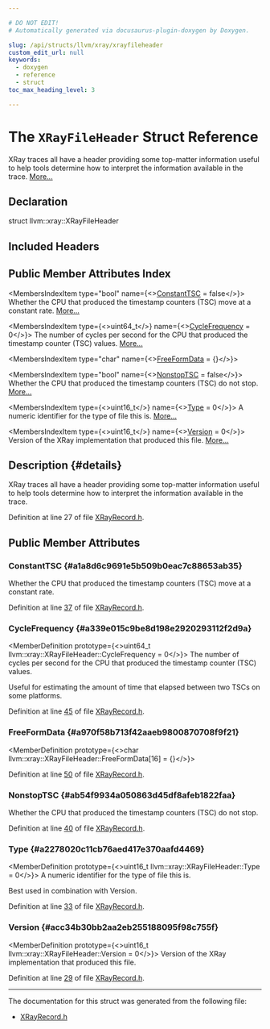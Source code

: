 ```yaml
---

# DO NOT EDIT!
# Automatically generated via docusaurus-plugin-doxygen by Doxygen.

slug: /api/structs/llvm/xray/xrayfileheader
custom_edit_url: null
keywords:
  - doxygen
  - reference
  - struct
toc_max_heading_level: 3

---
```





# The `XRayFileHeader` Struct Reference

<DoxygenPage pluginConfig={pluginConfig}>

XRay traces all have a header providing some top-matter information useful to help tools determine how to interpret the information available in the trace. <a href="#details">More...</a>

## Declaration

<CodeBlock>struct llvm::xray::XRayFileHeader</CodeBlock>

## Included Headers

<IncludesList>
<IncludesListItem
  filePath="llvm/XRay/XRayRecord.h"
  permalink="/docs/api/files/include/include/llvm/include/llvm/xray/xrayrecord-h"
  isLocal="true" />
</IncludesList>

## Public Member Attributes Index

<MembersIndex>

<MembersIndexItem
  type="bool"
  name={<><a href="#a1a8d6c9691e5b509b0eac7c88653ab35">ConstantTSC</a> = false</>}>
Whether the CPU that produced the timestamp counters (TSC) move at a constant rate. <a href="#a1a8d6c9691e5b509b0eac7c88653ab35">More...</a>
</MembersIndexItem>

<MembersIndexItem
  type={<>uint64&#95;t</>}
  name={<><a href="#a339e015c9be8d198e2920293112f2d9a">CycleFrequency</a> = 0</>}>
The number of cycles per second for the CPU that produced the timestamp counter (TSC) values. <a href="#a339e015c9be8d198e2920293112f2d9a">More...</a>
</MembersIndexItem>

<MembersIndexItem
  type="char"
  name={<><a href="#a970f58b713f42aaeb9800870708f9f21">FreeFormData</a> = &#123;&#125;</>}>
</MembersIndexItem>

<MembersIndexItem
  type="bool"
  name={<><a href="#ab54f9934a050863d45df8afeb1822faa">NonstopTSC</a> = false</>}>
Whether the CPU that produced the timestamp counters (TSC) do not stop. <a href="#ab54f9934a050863d45df8afeb1822faa">More...</a>
</MembersIndexItem>

<MembersIndexItem
  type={<>uint16&#95;t</>}
  name={<><a href="#a2278020c11cb76aed417e370aafd4469">Type</a> = 0</>}>
A numeric identifier for the type of file this is. <a href="#a2278020c11cb76aed417e370aafd4469">More...</a>
</MembersIndexItem>

<MembersIndexItem
  type={<>uint16&#95;t</>}
  name={<><a href="#acc34b30bb2aa2eb255188095f98c755f">Version</a> = 0</>}>
Version of the XRay implementation that produced this file. <a href="#acc34b30bb2aa2eb255188095f98c755f">More...</a>
</MembersIndexItem>

</MembersIndex>

## Description {#details}

XRay traces all have a header providing some top-matter information useful to help tools determine how to interpret the information available in the trace.

Definition at line 27 of file <a href="/docs/api/files/include/include/llvm/include/llvm/xray/xrayrecord-h">XRayRecord.h</a>.

<SectionDefinition>

## Public Member Attributes

### ConstantTSC {#a1a8d6c9691e5b509b0eac7c88653ab35}

<MemberDefinition
  prototype="bool llvm::xray::XRayFileHeader::ConstantTSC = false">
Whether the CPU that produced the timestamp counters (TSC) move at a constant rate.

Definition at line <a href="/docs/api/files/include/include/llvm/include/llvm/xray/xrayrecord-h/#l00037">37</a> of file <a href="/docs/api/files/include/include/llvm/include/llvm/xray/xrayrecord-h">XRayRecord.h</a>.
</MemberDefinition>

### CycleFrequency {#a339e015c9be8d198e2920293112f2d9a}

<MemberDefinition
  prototype={<>uint64&#95;t llvm::xray::XRayFileHeader::CycleFrequency = 0</>}>
The number of cycles per second for the CPU that produced the timestamp counter (TSC) values.

Useful for estimating the amount of time that elapsed between two TSCs on some platforms.

Definition at line <a href="/docs/api/files/include/include/llvm/include/llvm/xray/xrayrecord-h/#l00045">45</a> of file <a href="/docs/api/files/include/include/llvm/include/llvm/xray/xrayrecord-h">XRayRecord.h</a>.
</MemberDefinition>

### FreeFormData {#a970f58b713f42aaeb9800870708f9f21}

<MemberDefinition
  prototype={<>char llvm::xray::XRayFileHeader::FreeFormData&#91;16&#93; = &#123;&#125;</>}>

Definition at line <a href="/docs/api/files/include/include/llvm/include/llvm/xray/xrayrecord-h/#l00050">50</a> of file <a href="/docs/api/files/include/include/llvm/include/llvm/xray/xrayrecord-h">XRayRecord.h</a>.
</MemberDefinition>

### NonstopTSC {#ab54f9934a050863d45df8afeb1822faa}

<MemberDefinition
  prototype="bool llvm::xray::XRayFileHeader::NonstopTSC = false">
Whether the CPU that produced the timestamp counters (TSC) do not stop.

Definition at line <a href="/docs/api/files/include/include/llvm/include/llvm/xray/xrayrecord-h/#l00040">40</a> of file <a href="/docs/api/files/include/include/llvm/include/llvm/xray/xrayrecord-h">XRayRecord.h</a>.
</MemberDefinition>

### Type {#a2278020c11cb76aed417e370aafd4469}

<MemberDefinition
  prototype={<>uint16&#95;t llvm::xray::XRayFileHeader::Type = 0</>}>
A numeric identifier for the type of file this is.

Best used in combination with Version.

Definition at line <a href="/docs/api/files/include/include/llvm/include/llvm/xray/xrayrecord-h/#l00033">33</a> of file <a href="/docs/api/files/include/include/llvm/include/llvm/xray/xrayrecord-h">XRayRecord.h</a>.
</MemberDefinition>

### Version {#acc34b30bb2aa2eb255188095f98c755f}

<MemberDefinition
  prototype={<>uint16&#95;t llvm::xray::XRayFileHeader::Version = 0</>}>
Version of the XRay implementation that produced this file.

Definition at line <a href="/docs/api/files/include/include/llvm/include/llvm/xray/xrayrecord-h/#l00029">29</a> of file <a href="/docs/api/files/include/include/llvm/include/llvm/xray/xrayrecord-h">XRayRecord.h</a>.
</MemberDefinition>

</SectionDefinition>

<hr/>

The documentation for this struct was generated from the following file:

<ul>
<li><a href="/docs/api/files/include/include/llvm/include/llvm/xray/xrayrecord-h">XRayRecord.h</a></li>
</ul>

</DoxygenPage>
